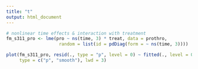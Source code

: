 ```yaml
---
title: "t"
output: html_document
---
```


```r
# nonlinear time effects & interaction with treatment
fm_s311_pro <- lme(pro ~ ns(time, 3) * treat, data = prothro,
                    random = list(id = pdDiag(form = ~ ns(time, 3))))

plot(fm_s311_pro, resid(., type = "p", level = 0) ~ fitted(., level = 0), 
     type = c("p", "smooth"), lwd = 3)
```

